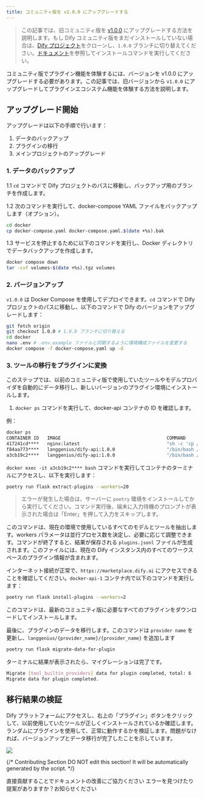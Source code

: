 ```yaml
---
title: コミュニティ版を v1.0.0 にアップグレードする
---
```



> この記事では、旧コミュニティ版を [v1.0.0](https://github.com/langgenius/dify/releases/tag/1.0.0) にアップグレードする方法を説明します。もし Dify コミュニティ版をまだインストールしていない場合は、[Dify プロジェクト](https://github.com/langgenius/dify)をクローンし、`1.0.0` ブランチに切り替えてください。[ドキュメント](/ja-jp/getting-started/install-self-hosted/docker-compose)を参照してインストールコマンドを実行してください。

コミュニティ版でプラグイン機能を体験するには、バージョンを v1.0.0 にアップグレードする必要があります。この記事では、旧バージョンから `v1.0.0` にアップグレードしてプラグインエコシステム機能を体験する方法を説明します。

## アップグレード開始

アップグレードは以下の手順で行います：

1. データのバックアップ
2. プラグインの移行
3. メインプロジェクトのアップグレード

### 1. データのバックアップ

1.1 `cd` コマンドで Dify プロジェクトのパスに移動し、バックアップ用のブランチを作成します。

1.2 次のコマンドを実行して、docker-compose YAML ファイルをバックアップします（オプション）。

```bash
cd docker
cp docker-compose.yaml docker-compose.yaml.$(date +%s).bak
```

1.3 サービスを停止するために以下のコマンドを実行し、Docker ディレクトリでデータバックアップを作成します。

```bash
docker compose down
tar -cvf volumes-$(date +%s).tgz volumes
```

### 2. バージョンアップ

`v1.0.0` は Docker Compose を使用してデプロイできます。`cd` コマンドで Dify プロジェクトのパスに移動し、以下のコマンドで Dify のバージョンをアップグレードします：

```bash
git fetch origin
git checkout 1.0.0 # 1.0.0 ブランチに切り替える
cd docker
nano .env # .env.example ファイルと同期するように環境構成ファイルを変更する
docker compose -f docker-compose.yaml up -d
```

### 3. ツールの移行をプラグインに変換

このステップでは、以前のコミュニティ版で使用していたツールやモデルプロバイダを自動的にデータ移行し、新しいバージョンのプラグイン環境にインストールします。

1. `docker ps` コマンドを実行して、docker-api コンテナの ID を確認します。

例：

```bash
docker ps
CONTAINER ID   IMAGE                                       COMMAND                  CREATED       STATUS                 PORTS                                                                                                                             NAMES
417241cd****   nginx:latest                                "sh -c 'cp /docker-e…"   3 hours ago   Up 3 hours             0.0.0.0:80->80/tcp, :::80->80/tcp, 0.0.0.0:443->443/tcp, :::443->443/tcp                                                          docker-nginx-1
f84aa773****   langgenius/dify-api:1.0.0                   "/bin/bash /entrypoi…"   3 hours ago   Up 3 hours             5001/tcp                                                                                                                          docker-worker-1
a3cb19c2****   langgenius/dify-api:1.0.0                   "/bin/bash /entrypoi…"   3 hours ago   Up 3 hours             5001/tcp                                                                                                                          docker-api-1
```

`docker exec -it a3cb19c2**** bash` コマンドを実行してコンテナのターミナルにアクセスし、以下を実行します：

```bash
poetry run flask extract-plugins --workers=20
```

> エラーが発生した場合は、サーバーに `poetry` 環境をインストールしてから実行してください。コマンド実行後、端末に入力待機のプロンプトが表示された場合は「Enter」を押して入力をスキップします。

このコマンドは、現在の環境で使用しているすべてのモデルとツールを抽出します。workers パラメータは並行プロセス数を決定し、必要に応じて調整できます。コマンドが終了すると、結果が保存される `plugins.jsonl` ファイルが生成されます。このファイルには、現在の Dify インスタンス内のすべてのワークスペースのプラグイン情報が含まれます。

インターネット接続が正常で、`https://marketplace.dify.ai` にアクセスできることを確認してください。`docker-api-1` コンテナ内で以下のコマンドを実行します：

```bash
poetry run flask install-plugins --workers=2
```

このコマンドは、最新のコミュニティ版に必要なすべてのプラグインをダウンロードしてインストールします。

最後に、プラグインのデータを移行します。このコマンドは `provider name` を更新し、`langgenius/{provider_name}/{provider_name}` を追加します

```bash
poetry run flask migrate-data-for-plugin
```

ターミナルに結果が表示されたら、マイグレーションは完了です。

```bash
Migrate [tool_builtin_providers] data for plugin completed, total: 6
Migrate data for plugin completed.
```

## 移行結果の検証

Dify プラットフォームにアクセスし、右上の「プラグイン」ボタンをクリックして、以前使用していたツールが正しくインストールされているか確認します。ランダムにプラグインを使用して、正常に動作するかを検証します。問題がなければ、バージョンアップとデータ移行が完了したことを示しています。

![](https://assets-docs.dify.ai/2025/02/6467b3578d3d3e96510f50a09442d5a5.png)

{/*
Contributing Section
DO NOT edit this section!
It will be automatically generated by the script.
*/}

<CardGroup cols="2">
    <Card
        title="このページを編集する"
        icon="pen-to-square"
        href="https://github.com/langgenius/dify-docs/edit/main/ja-jp/development/migration/migrate-to-v1.mdx"
    >
        直接貢献することでドキュメントの改善にご協力ください
    </Card>
    <Card
        title="問題を報告する"
        icon="github"
        href="https://github.com/langgenius/dify-docs/issues/new?title=ドキュメントの問題%3A%20te-to&body=%23%23%20問題の説明%0A%3C%21--%20発見した問題について簡単に説明してください%20--%3E%0A%0A%23%23%20ページリンク%0Ahttps%3A%2F%2Fgithub.com%2Flanggenius%2Fdify-docs%2Fblob%2Fmain%2Fja-jp/development/migration%2Fmigrate-to-v1.mdx%0A%0A%23%23%20提案される変更%0A%3C%21--%20特定の変更案がある場合は、ここで説明してください%20--%3E%0A%0A%3C%21--%20ドキュメントの品質向上にご協力いただきありがとうございます！%20--%3E"
    >
        エラーを見つけたり提案がありますか？お知らせください
    </Card>
</CardGroup>
